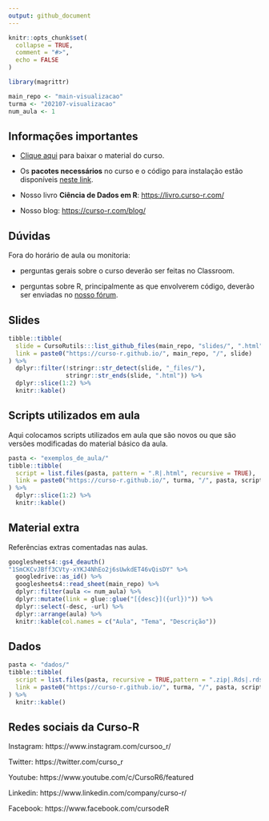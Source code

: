 ```yaml
---
output: github_document
---
```


<!-- README.md is generated from README.Rmd. Please edit that file -->

```r
knitr::opts_chunk$set(
  collapse = TRUE,
  comment = "#>",
  echo = FALSE
)

library(magrittr)

main_repo <- "main-visualizacao"
turma <- "202107-visualizacao"
num_aula <- 1
```


## Informações importantes

- [Clique aqui](https://github.com/curso-r/main-visualizacao/raw/master/material_do_curso.zip) para baixar o material do curso.

- Os **pacotes necessários** no curso e o código para instalação estão disponíveis [neste link](https://curso-r.github.io/main-visualizacao#pacotes-necess%C3%A1rios).

- Nosso livro **Ciência de Dados em R**: [https://livro.curso-r.com/](https://livro.curso-r.com/)

- Nosso blog: [https://curso-r.com/blog/](https://curso-r.com/blog/)

## Dúvidas

Fora do horário de aula ou monitoria:

- perguntas gerais sobre o curso deverão ser feitas no Classroom.

- perguntas sobre R, principalmente as que envolverem código, deverão ser enviadas no [nosso fórum](https://discourse.curso-r.com/).

## Slides

```r
tibble::tibble(
  slide = CursoRutils:::list_github_files(main_repo, "slides/", ".html"),
  link = paste0("https://curso-r.github.io/", main_repo, "/", slide)
) %>% 
  dplyr::filter(!stringr::str_detect(slide, "_files/"),
                stringr::str_ends(slide, ".html")) %>% 
  dplyr::slice(1:2) %>% 
  knitr::kable()
```

## Scripts utilizados em aula

Aqui colocamos scripts utilizados em aula que são novos ou que são versões modificadas do material básico da aula.

```r
pasta <- "exemplos_de_aula/"
tibble::tibble(
  script = list.files(pasta, pattern = ".R|.html", recursive = TRUE),
  link = paste0("https://curso-r.github.io/", turma, "/", pasta, script)
) %>% 
  dplyr::slice(1:2) %>% 
  knitr::kable()
```

## Material extra

Referências extras comentadas nas aulas.

```r
googlesheets4::gs4_deauth()
"1SmCKCvJBff3CVty-xYKJ4NhEo2j6sUwkdET46vQisDY" %>% 
  googledrive::as_id() %>% 
  googlesheets4::read_sheet(main_repo) %>%
  dplyr::filter(aula <= num_aula) %>% 
  dplyr::mutate(link = glue::glue("[{desc}]({url})")) %>%
  dplyr::select(-desc, -url) %>%
  dplyr::arrange(aula) %>% 
  knitr::kable(col.names = c("Aula", "Tema", "Descrição"))
```

## Dados

```r
pasta <- "dados/"
tibble::tibble(
  script = list.files(pasta, recursive = TRUE,pattern = ".zip|.Rds|.rds"),
  link = paste0("https://curso-r.github.io/", turma, "/", pasta, script)
) %>% 
  knitr::kable()
```


## Redes sociais da Curso-R

Instagram: https://www.instagram.com/cursoo_r/

Twitter: https://twitter.com/curso_r

Youtube: https://www.youtube.com/c/CursoR6/featured

Linkedin: https://www.linkedin.com/company/curso-r/

Facebook: https://www.facebook.com/cursodeR
